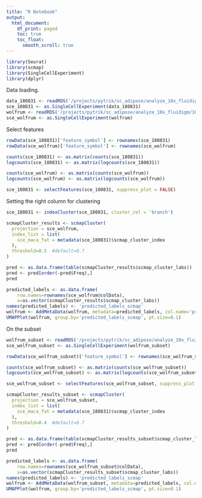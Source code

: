 ```yaml
---
title: "R Notebook"
output:
  html_document:
    df_print: paged
    toc: true
    toc_float: 
      smooth_scroll: true
---
```


```r
library(Seurat)
library(scmap)
library(SingleCellExperiment)
library(dplyr)
```

Data loading.

```r
data_180831 <- readRDS('/projects/pytrik/sc_adipose/analyze_10x_fluidigm/10x-adipocyte-analysis/output/seurat_objects/180831/10x-180831-S3')
sce_180831 <- as.SingleCellExperiment(data_180831)
wolfrum <- readRDS('/projects/pytrik/sc_adipose/analyze_10x_fluidigm/10x-adipocyte-analysis/output/seurat_objects/wolfrum/wolfrum.compute.seurat_obj.rds')
sce_wolfrum <- as.SingleCellExperiment(wolfrum)
```

Select features

```r
rowData(sce_180831)['feature_symbol'] <- rownames(sce_180831)
rowData(sce_wolfrum)['feature_symbol'] <- rownames(sce_wolfrum)

counts(sce_180831) <- as.matrix(counts(sce_180831))
logcounts(sce_180831) <- as.matrix(logcounts(sce_180831))

counts(sce_wolfrum) <- as.matrix(counts(sce_wolfrum))
logcounts(sce_wolfrum) <- as.matrix(logcounts(sce_wolfrum))

sce_180831 <- selectFeatures(sce_180831, suppress_plot = FALSE)
```

Setting the right column for clustering

```r
sce_180831 <- indexCluster(sce_180831, cluster_col = 'branch')
```


```r
scmapCluster_results <- scmapCluster(
  projection = sce_wolfrum, 
  index_list = list(
    sce_maca_fat = metadata(sce_180831)$scmap_cluster_index
  ),
  threshold=0.5  #default=0.7 
)
```

```r
pred <- as.data.frame(table(scmapCluster_results$scmap_cluster_labs))
pred <- pred[order(-pred$Freq),]
pred
```

```r
predicted_labels <- as.data.frame(
    row.names=rownames(sce_wolfrum@colData), 
    x=as.vector(scmapCluster_results$scmap_cluster_labs))
names(predicted_labels) <- 'predicted_labels_scmap'
wolfrum <- AddMetaData(wolfrum, metadata=predicted_labels, col.name='predicted_labels_scmap')
UMAPPlot(wolfrum, group.by='predicted_labels_scmap', pt.size=0.1)
```

On the subset

```r
wolfrum_subset <- readRDS('/projects/pytrik/sc_adipose/analyze_10x_fluidigm/10x-adipocyte-analysis/output/seurat_objects/wolfrum/wolfrum_subset.compute.seurat_obj.rds')
sce_wolfrum_subset <- as.SingleCellExperiment(wolfrum_subset)
```


```r
rowData(sce_wolfrum_subset)['feature_symbol'] <- rownames(sce_wolfrum_subset)

counts(sce_wolfrum_subset) <- as.matrix(counts(sce_wolfrum_subset))
logcounts(sce_wolfrum_subset) <- as.matrix(logcounts(sce_wolfrum_subset))

sce_wolfrum_subset <- selectFeatures(sce_wolfrum_subset, suppress_plot = FALSE)

scmapCluster_results_subset <- scmapCluster(
  projection = sce_wolfrum_subset, 
  index_list = list(
    sce_maca_fat = metadata(sce_180831)$scmap_cluster_index
  ),
  threshold=0.4  #default=0.7 
)

pred <- as.data.frame(table(scmapCluster_results_subset$scmap_cluster_labs))
pred <- pred[order(-pred$Freq),]
pred

```

```r
predicted_labels <- as.data.frame(
    row.names=rownames(sce_wolfrum_subset@colData), 
    x=as.vector(scmapCluster_results_subset$scmap_cluster_labs))
names(predicted_labels) <- 'predicted_labels_scmap'
wolfrum <- AddMetaData(wolfrum_subset, metadata=predicted_labels, col.name='predicted_labels_scmap')
UMAPPlot(wolfrum, group.by='predicted_labels_scmap', pt.size=0.1)
```

